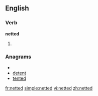 ==English==

===Verb===
'''netted'''

# {{past of|net}}

===Anagrams===
* {{alphagram|deentt}}
* [[detent#English|detent]]
* [[tented#English|tented]]

[[fr:netted]]
[[simple:netted]]
[[vi:netted]]
[[zh:netted]]